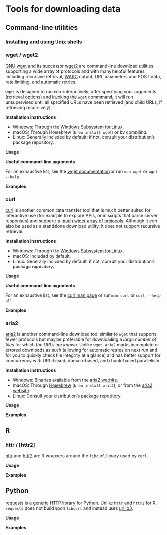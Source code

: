 # Tools for downloading data

## Command-line utilities

### Installing and using Unix shells

### wget / wget2

[GNU wget](https://www.gnu.org/software/wget/) and its successor [wget2](https://gitlab.com/gnuwget/wget2) are command-line download utilities supporting a wide array of protocols and with many helpful features including recursive retrieval, [WARC](https://en.wikipedia.org/wiki/WARC_(file_format)) output, URL parameters and POST data, rate limiting, and automatic retries.

`wget` is designed to run non-interactively; after specifying your arguments (retrieval options) and invoking the `wget` commmand, it will run unsupervised until all specified URLs have been retrieved (and child URLs, if retrieving recursively).

**Installation instructions**:

- Windows: Through the [Windows Subsystem for Linux](https://learn.microsoft.com/en-us/windows/wsl/install).
- macOS: Through [Homebrew](https://brew.sh/) (`brew install wget`) or by compiling.
- Linux: Generally included by default; if not, consult your distribution's package repository.

**Usage**

**Useful command-line arguments**

For an exhaustive list, see the [wget documentation](https://www.gnu.org/software/wget/manual/wget.html) or run `man wget` or `wget --help`.

**Examples**

### curl

[curl](https://curl.se/) is another common data transfer tool that is much better suited for interactive use (for example to explore APIs, or in scripts that parse server responses) and supports a [much wider array of protocols](https://curl.se/docs/comparison-table.html). Although it _can_ also be used as a standalone download utility, it does not support recursive retrieval.

**Installation instructions**:

- Windows: Through the [Windows Subsystem for Linux](https://learn.microsoft.com/en-us/windows/wsl/install).
- macOS: Included by default.
- Linux: Generally included by default; if not, consult your distribution's package repository.

**Usage**

**Useful command-line arguments**

For an exhaustive list, see the [curl man page](https://curl.se/docs/manpage.html) or run `man curl` or `curl --help all`.

**Examples**

### aria2

[aria2](https://aria2.github.io/) is another command-line download tool similar to `wget` that supports fewer protocols but may be preferable for downloading a _large number of files_ for which _the URLs are known_. Unlike `wget`, `aria2` marks incomplete or errored downloads as such (allowing for automatic retries on next run and for you to quickly check file integrity at a glance) and has better support for concurrency with URL-based, domain-based, and chunk-based parallelism.

**Installation instructions**:

- Windows: Binaries available from the [aria2 website](https://aria2.github.io/).
- macOS: Through [Homebrew](https://brew.sh/) (`brew install aria2`), or from the [aria2 website](https://aria2.github.io/).
- Linux: Consult your distribution's package repository.

**Usage**

**Examples**

## R

### httr / [httr2]

[httr](https://httr.r-lib.org/) and [httr2](https://httr2.r-lib.org/) are R wrappers around the `libcurl` library used by `curl`.

**Usage**

**Examples**

## Python

[requests](https://requests.readthedocs.io/en/latest/) is a generic HTTP library for Python. Unlike `httr` and `httr2` for R, `requests` does not build upon `libcurl` and instead uses [urllib3](https://pypi.org/project/urllib3/).

**Usage**

**Examples**

